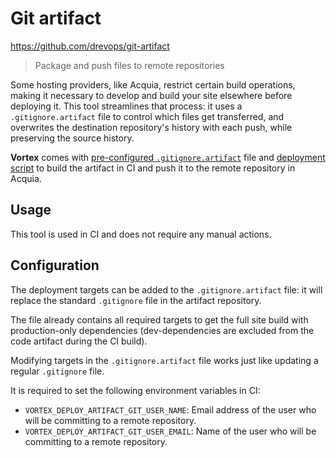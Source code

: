 # Git artifact

https://github.com/drevops/git-artifact

> Package and push files to remote repositories

Some hosting providers, like Acquia, restrict certain build operations, making
it necessary to develop and build your site elsewhere before deploying it. This
tool streamlines that process: it uses a `.gitignore.artifact` file to control
which files get transferred, and overwrites the destination repository's history
with each push, while preserving the source history.

**Vortex** comes
with [pre-configured `.gitignore.artifact`](https://github.com/drevops/scaffold/blob/develop/.gitignore.artifact)
file and [deployment script](https://github.com/drevops/scaffold/blob/develop/scripts/vortex/deploy-artifact.sh)
to build the artifact in CI and push it to the remote repository in Acquia.

## Usage

This tool is used in CI and does not require any manual actions.

## Configuration

The deployment targets can be added to the `.gitignore.artifact` file: it will
replace the standard `.gitignore` file in the artifact repository.

The file already contains all required targets to get the full site build with
production-only dependencies (dev-dependencies are excluded from the code
artifact during the CI build).

Modifying targets in the `.gitignore.artifact` file works just like updating
a regular `.gitignore` file.

It is required to set the following environment variables in CI:

- `VORTEX_DEPLOY_ARTIFACT_GIT_USER_NAME`: Email address of the user who will be
  committing to a remote repository.
- `VORTEX_DEPLOY_ARTIFACT_GIT_USER_EMAIL`: Name of the user who will be
  committing to a remote repository.
